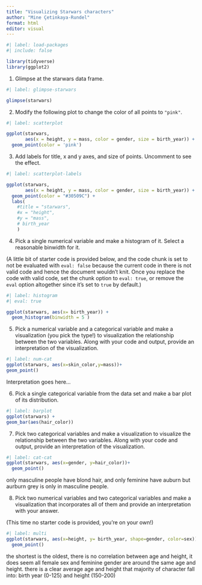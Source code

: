 ```yaml
---
title: "Visualizing Starwars characters"
author: "Mine Çetinkaya-Rundel"
format: html
editor: visual
---
```


```r
#| label: load-packages
#| include: false

library(tidyverse)
library(ggplot2)
```

1.  Glimpse at the starwars data frame.

```r
#| label: glimpse-starwars

glimpse(starwars)
```

2.  Modify the following plot to change the color of all points to `"pink"`.

```r
#| label: scatterplot

ggplot(starwars, 
       aes(x = height, y = mass, color = gender, size = birth_year)) +
  geom_point(color = 'pink')
```

3.  Add labels for title, x and y axes, and size of points. Uncomment to see the effect.

```r
#| label: scatterplot-labels

ggplot(starwars, 
       aes(x = height, y = mass, color = gender, size = birth_year)) +
  geom_point(color = "#30509C") +
  labs(
    #title = "starwars",
    #x = "height", 
    #y = "mass",
    # birth_year
    )
```

4.  Pick a single numerical variable and make a histogram of it. Select a reasonable binwidth for it.

(A little bit of starter code is provided below, and the code chunk is set to not be evaluated with `eval: false` because the current code in there is not valid code and hence the document wouldn't knit. Once you replace the code with valid code, set the chunk option to `eval: true`, or remove the `eval` option altogether since it's set to `true` by default.)

```r
#| label: histogram
#| eval: true

ggplot(starwars, aes(x= birth_year)) +
  geom_histogram(binwidth = 5 )
```

5.  Pick a numerical variable and a categorical variable and make a visualization (you pick the type!) to visualization the relationship between the two variables. Along with your code and output, provide an interpretation of the visualization.

```r
#| label: num-cat
ggplot(starwars, aes(x=skin_color,y=mass))+
geom_point() 

```

Interpretation goes here...

6.  Pick a single categorical variable from the data set and make a bar plot of its distribution.

```r
#| label: barplot
ggplot(starwars) +
geom_bar(aes(hair_color))
```

7.  Pick two categorical variables and make a visualization to visualize the relationship between the two variables. Along with your code and output, provide an interpretation of the visualization.

```r
#| label: cat-cat
ggplot(starwars, aes(x=gender, y=hair_color))+
  geom_point()

```

only masculine people have blond hair, and only feminine have auburn but aurburn grey is only in masculine people.

8.  Pick two numerical variables and two categorical variables and make a visualization that incorporates all of them and provide an interpretation with your answer.

(This time no starter code is provided, you're on your own!)

```r
#| label: multi
ggplot(starwars, aes(x=height, y= birth_year, shape=gender, color=sex))+
  geom_point()

```

the shortest is the oldest, there is no correlation between age and height, it does seem all female sex and feminine gender are around the same age and height. there is a clear average age and height that majority of character fall into: birth year (0-125) and height (150-200)
